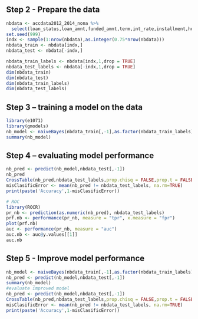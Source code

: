## Step 2 - Prepare the data
```r
nbdata <- accdata2012_2014_nona %>%
  select(loan_status,loan_amnt,funded_amnt,term,int_rate,installment,home_ownership,annual_inc,verification_status,open_acc,total_pymnt)
set.seed(999)
indx <- sample(1:nrow(nbdata),as.integer(0.75*nrow(nbdata)))
nbdata_train <- nbdata[indx,]
nbdata_test <- nbdata[-indx,]

nbdata_train_labels <- nbdata[indx,1,drop = TRUE]
nbdata_test_labels <- nbdata[-indx,1,drop = TRUE]
dim(nbdata_train)
dim(nbdata_test)
dim(nbdata_train_labels)
dim(nbdata_test_labels)
```

## Step 3 – training a model on the data
```r
library(e1071)
library(gmodels)
nb_model <- naiveBayes(nbdata_train[,-1],as.factor(nbdata_train_labels))
summary(nb_model)
```

## Step 4 – evaluating model performance
```r
nb_pred <- predict(nb_model,nbdata_test[,-1])
nb_pred
CrossTable(nb_pred,nbdata_test_labels,prop.chisq = FALSE,prop.t = FALSE,prop.r = FALSE,dnn = c('predicted','actual'))
misClasificError <- mean(nb_pred != nbdata_test_labels, na.rm=TRUE)
print(paste('Accuracy',1-misClasificError))

# ROC
library(ROCR)
pr_nb <- prediction(as.numeric(nb_pred), nbdata_test_labels)
prf.nb <- performance(pr_nb, measure = "tpr", x.measure = "fpr")
plot(prf.nb)
auc <- performance(pr_nb, measure = "auc")
auc.nb <- auc@y.values[[1]]
auc.nb
```

## Step 5 - Improve model performance
```r

nb_model <- naiveBayes(nbdata_train[,-1],as.factor(nbdata_train_labels),laplace = 1)
nb_pred <- predict(nb_model,nbdata_test[,-1])
summary(nb_model)
#evaluate improved model
nb_pred <- predict(nb_model,nbdata_test[,-1])
CrossTable(nb_pred,nbdata_test_labels,prop.chisq = FALSE,prop.t = FALSE,prop.r = FALSE,dnn = c('predicted','actual'))
misClasificError <- mean(nb_pred != nbdata_test_labels, na.rm=TRUE)
print(paste('Accuracy',1-misClasificError))

```

